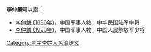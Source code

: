 '''李仲麟'''可以指：
* [[李仲麟_(1886年)|李仲麟 (1886年)]]，中国军事人物，中华民国陆军中将
* [[李仲麟_(1920年)|李仲麟 (1920年)]]，中国军事人物，中国人民解放军少将

{{disambig}}

[[Category:三字李姓人名消歧义|Category:三字李姓人名消歧义]]